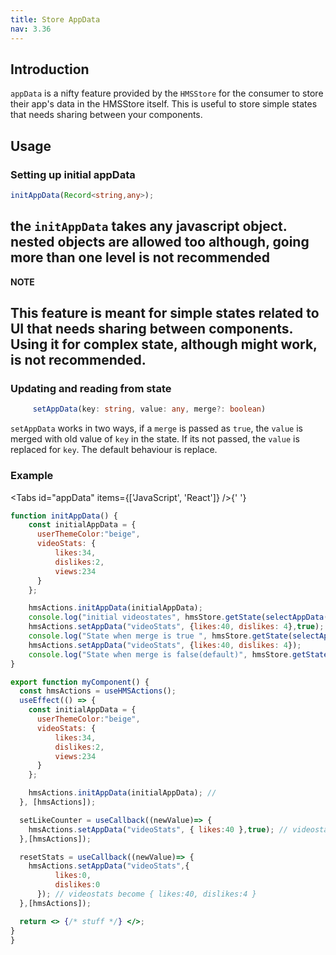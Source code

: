 ```yaml
---
title: Store AppData
nav: 3.36
---
```


## Introduction

`appData` is a nifty feature provided by the `HMSStore` for the consumer to store their app's data in the HMSStore itself. This is useful to store simple states that needs sharing between your components.

## Usage

### Setting up initial appData

```ts
initAppData(Record<string,any>);
```

## the `initAppData` takes any javascript object. nested objects are allowed too although, going more than one level is not recommended

**NOTE**

## This feature is meant for simple states related to UI that needs sharing between components. Using it for complex state, although might work, is not recommended.

### Updating and reading from state

```ts
     setAppData(key: string, value: any, merge?: boolean)
```

`setAppData` works in two ways, if a `merge` is passed as `true`, the `value` is merged with old value of `key` in the state. If its not passed, the `value` is replaced for `key`. The default behaviour is replace.

### Example

<Tabs id="appData" items={['JavaScript', 'React']} />{' '}

<Tab id='appData-0'>

```js:app.js
function initAppData() {
    const initialAppData = {
      userThemeColor:"beige",
      videoStats: {
          likes:34,
          dislikes:2,
          views:234
      }
    };

    hmsActions.initAppData(initialAppData);
    console.log("initial videostates", hmsStore.getState(selectAppData("videoStats"))); // { likes:34, dislikes:2, views:234 }
    hmsActions.setAppData("videoStats", {likes:40, dislikes: 4},true); // second param merge is either true or false. false by default
    console.log("State when merge is true ", hmsStore.getState(selectAppData("videoStats"))); // { likes:40, dislikes:4, views:234 }
    hmsActions.setAppData("videoStats", {likes:40, dislikes: 4});
    console.log("State when merge is false(default)", hmsStore.getState(selectAppData("videoStats"))); // { likes:40, dislikes:4 }
}

```

</Tab>

<Tab  id='appData-1'>

```jsx:app.jsx
export function myComponent() {
  const hmsActions = useHMSActions();
  useEffect(() => {
    const initialAppData = {
      userThemeColor:"beige",
      videoStats: {
          likes:34,
          dislikes:2,
          views:234
      }
    };

    hmsActions.initAppData(initialAppData); //
  }, [hmsActions]);

  setLikeCounter = useCallback((newValue)=> {
    hmsActions.setAppData("videoStats", { likes:40 },true); // videostats becomes { likes:40, dislikes:4, views:234 }
  },[hmsActions]);

  resetStats = useCallback((newValue)=> {
    hmsActions.setAppData("videoStats",{
          likes:0,
          dislikes:0
      }); // videostats become { likes:40, dislikes:4 }
  },[hmsActions]);

  return <> {/* stuff */} </>;
}
}
```

</Tab>
